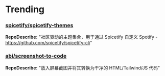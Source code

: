 # Trending

### [spicetify/spicetify-themes](https://github.com/spicetify/spicetify-themes)
**RepoDescribe:** "社区驱动的主题集合，用于通过 Spicetify 自定义 Spotify - https://github.com/spicetify/spicetify-cli"
  

### [abi/screenshot-to-code](https://github.com/abi/screenshot-to-code)
**RepoDescribe:** "放入屏幕截图并将其转换为干净的 HTML/Tailwind/JS 代码"
  

